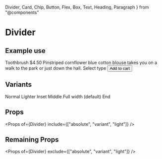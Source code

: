   Divider,
  Card,
  Chip,
  Button,
  Flex,
  Box,
  Text,
  Heading,
  Paragraph
} from "@components"

<Meta title="components|Divider" component={Divider} />

# Divider

<Preview>
  <Story name="default">
    <Divider />
  </Story>
</Preview>

## Example use

<Preview>
  <Story name="card">
    <Box width={300}>
      <Card p={2}>
        <Flex mb={2} flexDirection="column">
          <Flex alignItems="baseline">
            <Box flexGrow={1}>
              <Heading.h4 gutterBottom={true}>Toothbrush</Heading.h4>
            </Box>
            <Box>
              <Heading.h6 gutterBottom>$4.50</Heading.h6>
            </Box>
          </Flex>
          <Paragraph color="textSecondary" light={true}>
            Pinstriped cornflower blue cotton blouse takes you on a walk to the
            park or just down the hall.
          </Paragraph>
        </Flex>
        <Divider variant="middle" />
        <Flex mt={2} mb={2} flexDirection="column">
          <Text gutterBottom={true}>Select type</Text>
          <Flex>
            <Chip clickable={false} m={1} color="primary" label="Soft" />
            <Chip clickable={true} m={1} label="Medium" />
            <Chip clickable={true} m={1} label="Hard" />
          </Flex>
        </Flex>
        <Box>
          <Button variant="text" color="primary">
            Add to cart
          </Button>
        </Box>
      </Card>
    </Box>
  </Story>
</Preview>

## Variants

<Preview>
  <Story name="variants">
    <Flex flexDirection="column">
      <Text>Normal</Text>
      <Divider />
      <Text>Lighter</Text>
      <Divider light={true} />
      <Text>Inset</Text>
      <Divider variant="inset" />
      <Text>Middle</Text>
      <Divider variant="middle" />
      <Text>Full width (default)</Text>
      <Divider variant="fullWidth" />
      <Text>End</Text>
    </Flex>
  </Story>
</Preview>

## Props

<Props of={Divider} include={["absolute", "variant", "light"]} />

## Remaining Props

<Props of={Divider} exclude={["absolute", "variant", "light"]} />
